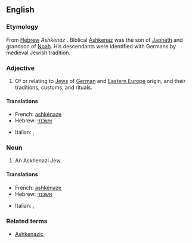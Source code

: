 ==English==
{{wikipedia}}

===Etymology===
From [[Hebrew]] ''Ashkenaz'' {{rfscript|Hebrew}}. Biblical [[w:Ashkenaz|Ashkenaz]] was the son of [[Japheth]] and grandson of [[Noah]]. His descendants were identified with Germans by medieval Jewish tradition.

===Adjective===
{{en-adj}}

# Of or relating to [[Jew]]s of [[German]] and [[Eastern Europe]] origin, and their traditions, customs, and rituals.

====Translations====
{{trans-top|of, or relating to Jews from Germany or Eastern Europe}}
* French: [[ashkénaze]]
* Hebrew: [[אשכנזי]]
{{trans-mid}}
* Italian: {{t|it|ashkenazita}},  {{t|it|askenazita}}
{{trans-bottom}}

===Noun===
{{en-noun|Ashkenazim}}

# An Askhenazi Jew.

====Translations====
{{trans-top|Jew from Germany or Eastern Europe}}
* French: [[ashkénaze]]
* Hebrew: [[אשכנזי]]
{{trans-mid}}
* Italian: {{t|it|ashkenazita|m|f}},  {{t|it|askenazita|m|f}}
{{trans-bottom}}

===Related terms===
* [[Ashkenazic]]